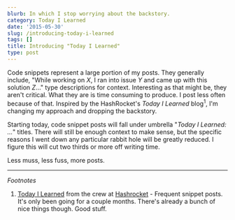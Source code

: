 ```yaml
---
blurb: In which I stop worrying about the backstory.
category: Today I Learned
date: '2015-05-30'
slug: /introducing-today-i-learned
tags: []
title: Introducing "Today I Learned"
type: post
---
```



Code snippets represent a large portion of my posts. They generally include, "While working on _X_, I ran into issue _Y_ and came up with this solution _Z_..." type descriptions for context. Interesting as that might be, they aren't critical. What they are is time consuming to produce. I post less often because of that. Inspired by the HashRocket's _Today I Learned_ blog<sup>1</sup>, I'm changing my approach and dropping the backstory. 

Starting today, code snippet posts will fall under umbrella "_Today I Learned: ..._" titles. There will still be enough context to make sense, but the specific reasons I went down any particular rabbit hole will be greatly reduced. I figure this will cut two thirds or more off writing time.

Less muss, less fuss, more posts. 

---


_Footnotes_

1. [Today I Learned](http://til.hashrocket.com) from the crew at [Hashrocket](http://hashrocket.com) - Frequent snippet posts. It's only been going for a couple months. There's already a bunch of nice things though. Good stuff.
